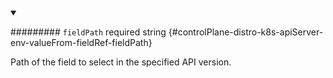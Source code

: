 
<details className="config-field" data-expandable="false" open>
<summary>

######### `fieldPath` <span className="config-field-required" data-required="false">required</span> <span className="config-field-type">string</span> <span className="config-field-default"></span> <span className="config-field-enum"></span> {#controlPlane-distro-k8s-apiServer-env-valueFrom-fieldRef-fieldPath}

Path of the field to select in the specified API version.

</summary>



</details>
